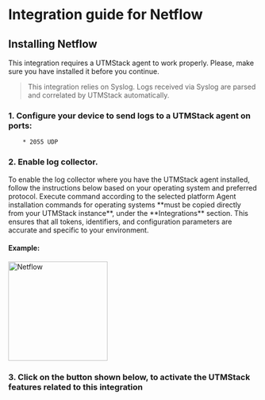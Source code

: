 # Integration guide for Netflow


## Installing Netflow

<Warning>
   This integration requires a UTMStack agent to work properly. Please, make sure you have installed it before you continue.
</Warning>

> This integration relies on Syslog. Logs received via Syslog are parsed and correlated by UTMStack automatically.


### 1. Configure your device to send logs to a UTMStack agent on ports:
        * 2055 UDP

### 2. Enable log collector.

<Note>
    To enable the log collector where you have the UTMStack agent installed, follow the instructions below based on your operating system and preferred protocol.
</Note>

<Tip>
    Execute command according to the selected platform
</Tip>

<Warning>
    Agent installation commands for operating systems **must be copied directly from your UTMStack instance**, under the **Integrations** section.  
    This ensures that all tokens, identifiers, and configuration parameters are accurate and specific to your environment.
</Warning>

#### Example:

<img
  height="200"
  className="block rounded-xl"
  src="/assets/images/integrations/netflow/step2.png"
  alt="Netflow"
/>

### 3. Click on the button shown below, to activate the UTMStack features related to this integration
